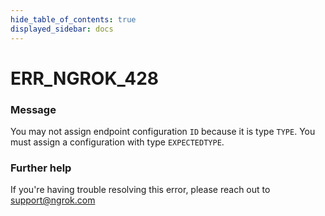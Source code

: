 ```yaml
---
hide_table_of_contents: true
displayed_sidebar: docs
---
```



# ERR_NGROK_428

### Message

You may not assign endpoint configuration `ID` because it is type `TYPE`. You must assign a configuration with type `EXPECTEDTYPE`.

<ErrorDetails error="err_ngrok_428" />

### Further help

If you're having trouble resolving this error, please reach out to [support@ngrok.com](mailto:support@ngrok.com?subject=Help%20with%20ERR_NGROK_428)
